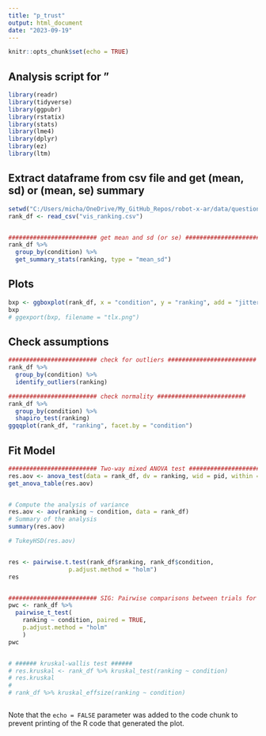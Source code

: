 ```yaml
---
title: "p_trust"
output: html_document
date: "2023-09-19"
---
```


```r
knitr::opts_chunk$set(echo = TRUE)
```

## Analysis script for "

```r
library(readr)
library(tidyverse)
library(ggpubr)
library(rstatix)
library(stats)
library(lme4)
library(dplyr)
library(ez)
library(ltm)
```


## Extract dataframe from csv file and get (mean, sd) or (mean, se) summary

```r

setwd("C:/Users/micha/OneDrive/My_GitHub_Repos/robot-x-ar/data/questionnaire/")
rank_df <- read_csv("vis_ranking.csv")


######################### get mean and sd (or se) ######################### 
rank_df %>%
  group_by(condition) %>%
  get_summary_stats(ranking, type = "mean_sd")


```

## Plots

```r

bxp <- ggboxplot(rank_df, x = "condition", y = "ranking", add = "jitter")
bxp
# ggexport(bxp, filename = "tlx.png")


```


## Check assumptions

```r

######################### check for outliers ######################### 
rank_df %>%
  group_by(condition) %>%
  identify_outliers(ranking)

######################### check normality ######################### 
rank_df %>%
  group_by(condition) %>%
  shapiro_test(ranking)
ggqqplot(rank_df, "ranking", facet.by = "condition")


```


## Fit Model

```r

######################### Two-way mixed ANOVA test #########################
res.aov <- anova_test(data = rank_df, dv = ranking, wid = pid, within = condition)
get_anova_table(res.aov)


# Compute the analysis of variance
res.aov <- aov(ranking ~ condition, data = rank_df)
# Summary of the analysis
summary(res.aov)

# TukeyHSD(res.aov)


res <- pairwise.t.test(rank_df$ranking, rank_df$condition,
                 p.adjust.method = "holm")
res 


######################### SIG: Pairwise comparisons between trials for each condition #########################  
pwc <- rank_df %>%
  pairwise_t_test(
    ranking ~ condition, paired = TRUE,
    p.adjust.method = "holm"
    )
pwc


# ###### kruskal-wallis test ######
# res.kruskal <- rank_df %>% kruskal_test(ranking ~ condition)
# res.kruskal
# 
# rank_df %>% kruskal_effsize(ranking ~ condition)



```


Note that the `echo = FALSE` parameter was added to the code chunk to prevent printing of the R code that generated the plot.
